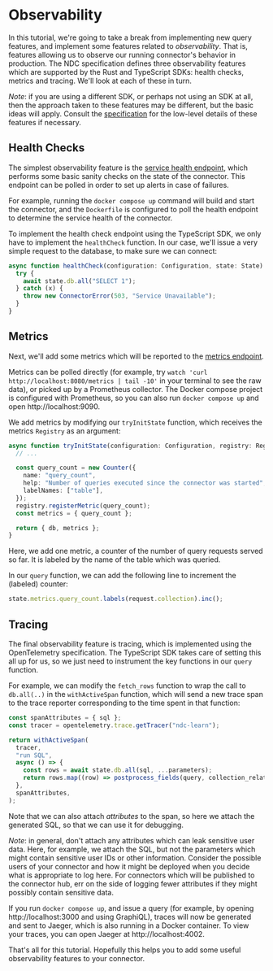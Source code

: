 # Observability

In this tutorial, we're going to take a break from implementing new query features, and implement some features related
to _observability_. That is, features allowing us to observe our running connector's behavior in production. The NDC
specification defines three observability features which are supported by the Rust and TypeScript SDKs: health checks,
metrics and tracing. We'll look at each of these in turn.

_Note_: if you are using a different SDK, or perhaps not using an SDK at all, then the approach taken to these features
may be different, but the basic ideas will apply. Consult the [specification](http://hasura.github.io/ndc-spec/) for the
low-level details of these features if necessary.

## Health Checks

The simplest observability feature is the
[service health endpoint](https://hasura.github.io/ndc-spec/specification/health.html), which performs some basic sanity
checks on the state of the connector. This endpoint can be polled in order to set up alerts in case of failures.

For example, running the `docker compose up` command will build and start the connector, and the `Dockerfile` is
configured to poll the health endpoint to determine the service health of the connector.

To implement the health check endpoint using the TypeScript SDK, we only have to implement the `healthCheck` function.
In our case, we'll issue a very simple request to the database, to make sure we can connect:

```typescript
async function healthCheck(configuration: Configuration, state: State): Promise<undefined> {
  try {
    await state.db.all("SELECT 1");
  } catch (x) {
    throw new ConnectorError(503, "Service Unavailable");
  }
}
```

## Metrics

Next, we'll add some metrics which will be reported to the
[metrics endpoint](https://hasura.github.io/ndc-spec/specification/metrics.html).

Metrics can be polled directly (for example, try `watch 'curl http://localhost:8080/metrics | tail -10'` in your
terminal to see the raw data), or picked up by a Prometheus collector. The Docker compose project is configured with
Prometheus, so you can also run `docker compose up` and open http://localhost:9090.

We add metrics by modifying our `tryInitState` function, which receives the metrics `Registry` as an argument:

```typescript
async function tryInitState(configuration: Configuration, registry: Registry): Promise<State> {
  // ...

  const query_count = new Counter({
    name: "query_count",
    help: "Number of queries executed since the connector was started",
    labelNames: ["table"],
  });
  registry.registerMetric(query_count);
  const metrics = { query_count };

  return { db, metrics };
}
```

Here, we add one metric, a counter of the number of query requests served so far. It is labeled by the name of the table
which was queried.

In our `query` function, we can add the following line to increment the (labeled) counter:

```typescript
state.metrics.query_count.labels(request.collection).inc();
```

## Tracing

The final observability feature is tracing, which is implemented using the OpenTelemetry specification. The TypeScript
SDK takes care of setting this all up for us, so we just need to instrument the key functions in our `query` function.

For example, we can modify the `fetch_rows` function to wrap the call to `db.all(..)` in the `withActiveSpan` function,
which will send a new trace span to the trace reporter corresponding to the time spent in that function:

```typescript
const spanAttributes = { sql };
const tracer = opentelemetry.trace.getTracer("ndc-learn");

return withActiveSpan(
  tracer,
  "run SQL",
  async () => {
    const rows = await state.db.all(sql, ...parameters);
    return rows.map((row) => postprocess_fields(query, collection_relationships, row));
  },
  spanAttributes,
);
```

Note that we can also attach _attributes_ to the span, so here we attach the generated SQL, so that we can use it for
debugging.

_Note_: in general, don't attach any attributes which can leak sensitive user data. Here, for example, we attach the
SQL, but not the parameters which might contain sensitive user IDs or other information. Consider the possible users of
your connector and how it might be deployed when you decide what is appropriate to log here. For connectors which will
be published to the connector hub, err on the side of logging fewer attributes if they might possibly contain sensitive
data.

If you run `docker compose up`, and issue a query (for example, by opening http://localhost:3000 and using GraphiQL),
traces will now be generated and sent to Jaeger, which is also running in a Docker container. To view your traces, you
can open Jaeger at http://localhost:4002.

That's all for this tutorial. Hopefully this helps you to add some useful observability features to your connector.
